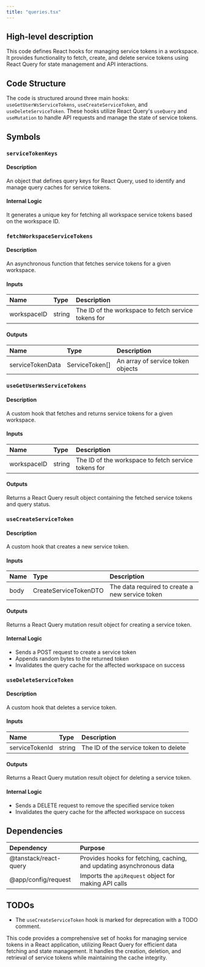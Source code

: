 ```yaml
---
title: "queries.tsx"
---
```


## High-level description
This code defines React hooks for managing service tokens in a workspace. It provides functionality to fetch, create, and delete service tokens using React Query for state management and API interactions.

## Code Structure
The code is structured around three main hooks: `useGetUserWsServiceTokens`, `useCreateServiceToken`, and `useDeleteServiceToken`. These hooks utilize React Query's `useQuery` and `useMutation` to handle API requests and manage the state of service tokens.

## Symbols

### `serviceTokenKeys`
#### Description
An object that defines query keys for React Query, used to identify and manage query caches for service tokens.

#### Internal Logic
It generates a unique key for fetching all workspace service tokens based on the workspace ID.

### `fetchWorkspaceServiceTokens`
#### Description
An asynchronous function that fetches service tokens for a given workspace.

#### Inputs
| Name | Type | Description |
|:-----|:-----|:------------|
| workspaceID | string | The ID of the workspace to fetch service tokens for |

#### Outputs
| Name | Type | Description |
|:-----|:-----|:------------|
| serviceTokenData | ServiceToken[] | An array of service token objects |

### `useGetUserWsServiceTokens`
#### Description
A custom hook that fetches and returns service tokens for a given workspace.

#### Inputs
| Name | Type | Description |
|:-----|:-----|:------------|
| workspaceID | string | The ID of the workspace to fetch service tokens for |

#### Outputs
Returns a React Query result object containing the fetched service tokens and query status.

### `useCreateServiceToken`
#### Description
A custom hook that creates a new service token.

#### Inputs
| Name | Type | Description |
|:-----|:-----|:------------|
| body | CreateServiceTokenDTO | The data required to create a new service token |

#### Outputs
Returns a React Query mutation result object for creating a service token.

#### Internal Logic
- Sends a POST request to create a service token
- Appends random bytes to the returned token
- Invalidates the query cache for the affected workspace on success

### `useDeleteServiceToken`
#### Description
A custom hook that deletes a service token.

#### Inputs
| Name | Type | Description |
|:-----|:-----|:------------|
| serviceTokenId | string | The ID of the service token to delete |

#### Outputs
Returns a React Query mutation result object for deleting a service token.

#### Internal Logic
- Sends a DELETE request to remove the specified service token
- Invalidates the query cache for the affected workspace on success

## Dependencies
| Dependency | Purpose |
|:-----------|:--------|
| @tanstack/react-query | Provides hooks for fetching, caching, and updating asynchronous data |
| @app/config/request | Imports the `apiRequest` object for making API calls |

## TODOs
- The `useCreateServiceToken` hook is marked for deprecation with a TODO comment.

This code provides a comprehensive set of hooks for managing service tokens in a React application, utilizing React Query for efficient data fetching and state management. It handles the creation, deletion, and retrieval of service tokens while maintaining the cache integrity.